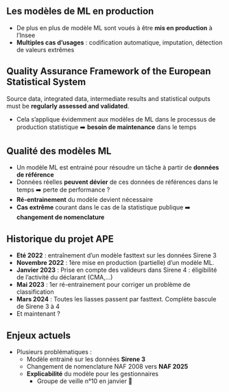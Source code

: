 ## Les modèles de ML en production

- De plus en plus de modèle ML sont voués à être [**mis en production**]{.orange} à l'Insee
- [**Multiples cas d'usages**]{.orange} : codification automatique, imputation, détection de valeurs extrêmes

::: {.callout-note icon=false}

## Quality Assurance Framework of the European Statistical System
Source data, integrated data, intermediate results and statistical outputs must be [**regularly assessed and validated**]{.orange}.
:::

- Cela s'applique évidemment aux modèles de ML dans le processus de production statistique ➡️ [**besoin de maintenance**]{.orange} dans le temps

## Qualité des modèles ML

- Un modèle ML est entrainé pour résoudre un tâche à partir de [**données de référence**]{.orange}
- Données réelles [**peuvent dévier**]{.orange} de ces données de références dans le temps ➡️ perte de performance ?
- [**Ré-entrainement**]{.orange} du modèle devient nécessaire
- [**Cas extrême**]{.orange} courant dans le cas de la statistique publique ➡️ [**changement de nomenclature**]{.blue2}

## Historique du projet APE

- [**Eté 2022**]{.orange} : entraînement d'un modèle fasttext sur les données Sirene 3
- [**Novembre 2022**]{.orange} : 1ère mise en production (partielle) d'un modèle ML. 
- [**Janvier 2023**]{.orange} : Prise en compte des valideurs dans Sirene 4 : éligibilité de l'activité du déclarant (CMA,...)
- [**Mai 2023**]{.orange} : 1er ré-entrainement pour corriger un problème de classification
- [**Mars 2024**]{.orange} : Toutes les liasses passent par fasttext. Complète bascule de Sirene 3 à 4
- Et maintenant ?

## Enjeux actuels

- Plusieurs problématiques : 
  - Modèle entrainé sur les données [**Sirene 3**]{.orange}
  - Changement de nomenclature NAF 2008 vers [**NAF 2025**]{.orange}
  - [**Explicabilité**]{.orange} du modèle pour les gestionnaires
    - Groupe de veille n°10 en janvier 📅
